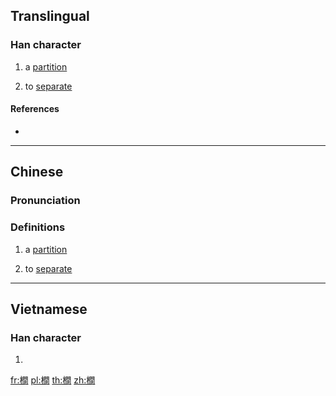 ==Translingual==

===Han character===
{{Han char|rn=75|rad=木|as=12|sn=16|four=|canj=DANA|ids=⿰木間}}

# {{context|Cantonese|lang=yue}} a [[partition]]
# {{context|Cantonese|lang=yue}} to [[separate]]

====References====
* {{Han ref|kx=0555.311|hdz=21296.131|uh=6A7A|ud=27258}}

----

==Chinese==
{{zh-forms}}

===Pronunciation===
{{zh-pron
|c=gaan3
|mc=y
|oc=y
|ma=
|cat=n,v
}}

===Definitions===
# {{context|Cantonese|lang=yue}} a [[partition]]
# {{context|Cantonese|lang=yue}} to [[separate]]

----

==Vietnamese==

===Han character===
{{vi-readings|rs=木12| hanviet = giàn}}

# {{defn|lang=vi|sort=木12}}

[[fr:橺]]
[[pl:橺]]
[[th:橺]]
[[zh:橺]]